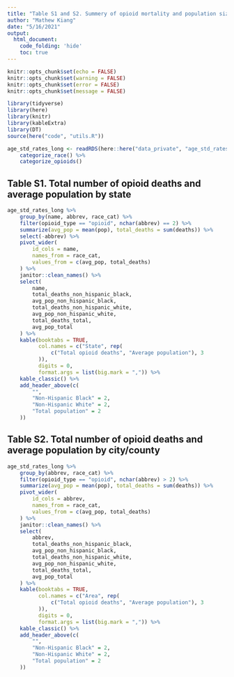 ```yaml
---
title: "Table S1 and S2. Summery of opioid mortality and population size by area"
author: "Mathew Kiang"
date: "5/16/2021"
output: 
  html_document: 
    code_folding: 'hide'
    toc: true
---
```


```r
knitr::opts_chunk$set(echo = FALSE)
knitr::opts_chunk$set(warning = FALSE)
knitr::opts_chunk$set(error = FALSE)
knitr::opts_chunk$set(message = FALSE)
```

```r
library(tidyverse)
library(here)
library(knitr)
library(kableExtra)
library(DT)
source(here("code", "utils.R"))
```

```r
age_std_rates_long <- readRDS(here::here("data_private", "age_std_rates_long.RDS")) %>% 
    categorize_race() %>% 
    categorize_opioids()
```

## Table S1. Total number of opioid deaths and average population by state

```r
age_std_rates_long %>%
    group_by(name, abbrev, race_cat) %>%
    filter(opioid_type == "opioid", nchar(abbrev) == 2) %>%
    summarize(avg_pop = mean(pop), total_deaths = sum(deaths)) %>%
    select(-abbrev) %>%
    pivot_wider(
        id_cols = name,
        names_from = race_cat,
        values_from = c(avg_pop, total_deaths)
    ) %>%
    janitor::clean_names() %>%
    select(
        name,
        total_deaths_non_hispanic_black,
        avg_pop_non_hispanic_black,
        total_deaths_non_hispanic_white,
        avg_pop_non_hispanic_white,
        total_deaths_total,
        avg_pop_total
    ) %>%
    kable(booktabs = TRUE,
          col.names = c("State", rep(
              c("Total opioid deaths", "Average population"), 3
          )),
          digits = 0, 
          format.args = list(big.mark = ",")) %>%
    kable_classic() %>% 
    add_header_above(c(
        "",
        "Non-Hispanic Black" = 2,
        "Non-Hispanic White" = 2,
        "Total population" = 2
    ))
```


## Table S2. Total number of opioid deaths and average population by city/county

```r
age_std_rates_long %>%
    group_by(abbrev, race_cat) %>%
    filter(opioid_type == "opioid", nchar(abbrev) > 2) %>%
    summarize(avg_pop = mean(pop), total_deaths = sum(deaths)) %>%
    pivot_wider(
        id_cols = abbrev,
        names_from = race_cat,
        values_from = c(avg_pop, total_deaths)
    ) %>%
    janitor::clean_names() %>%
    select(
        abbrev,
        total_deaths_non_hispanic_black,
        avg_pop_non_hispanic_black,
        total_deaths_non_hispanic_white,
        avg_pop_non_hispanic_white,
        total_deaths_total,
        avg_pop_total
    ) %>%
    kable(booktabs = TRUE,
          col.names = c("Area", rep(
              c("Total opioid deaths", "Average population"), 3
          )),
          digits = 0, 
          format.args = list(big.mark = ",")) %>%
    kable_classic() %>% 
    add_header_above(c(
        "",
        "Non-Hispanic Black" = 2,
        "Non-Hispanic White" = 2,
        "Total population" = 2
    ))
```
